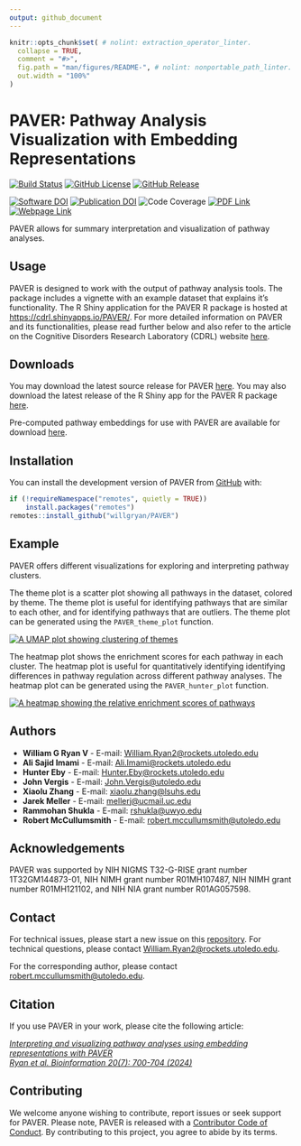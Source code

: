 ```yaml
---
output: github_document
---
```


<!-- README.md is generated from README.Rmd. Please edit that file -->

```r
knitr::opts_chunk$set( # nolint: extraction_operator_linter.
  collapse = TRUE,
  comment = "#>",
  fig.path = "man/figures/README-", # nolint: nonportable_path_linter.
  out.width = "100%"
)
```

# PAVER: Pathway Analysis Visualization with Embedding Representations

<!-- badges: start -->
[![Build Status](https://github.com/willgryan/PAVER/actions/workflows/rworkflows.yml/badge.svg)](https://github.com/willgryan/PAVER/actions/workflows/rworkflows.yml)
[![GitHub License](https://img.shields.io/github/license/willgryan/paver)](https://github.com/willgryan/PAVER/blob/main/LICENSE.md)
[![GitHub Release](https://img.shields.io/github/v/release/willgryan/paver)](https://github.com/willgryan/PAVER/releases/latest)

[![Software DOI](https://img.shields.io/badge/DOI-10.5281%2Fzenodo.8156248-blue?logo=github)](https://doi.org/10.5281/zenodo.8156248)
[![Publication DOI](https://img.shields.io/badge/DOI-10.6026%2F973206300200700-blue?logo=pubmed)](https://doi.org/10.6026/973206300200700)
![Code Coverage](https://img.shields.io/codecov/c/gh/willgryan/paver)
[![PDF Link](https://img.shields.io/badge/PDF-Download-blue?logo=adobeacrobatreader)](https://www.bioinformation.net/020/973206300200700.pdf)
[![Webpage Link](https://img.shields.io/badge/Link-Download-blue?logo=html5)](https://www.bioinformation.net/020/973206300200700.htm)
<!-- badges: end -->

PAVER allows for summary interpretation and visualization of pathway analyses.

## Usage

PAVER is designed to work with the output of pathway analysis tools. The package includes a vignette with an example dataset that explains it's functionality. The R Shiny application for the PAVER R package is hosted at [https://cdrl.shinyapps.io/PAVER/](https://cdrl.shinyapps.io/PAVER/). For more detailed information on PAVER and its functionalities, please read further below and also refer to the article on the Cognitive Disorders Research Laboratory (CDRL) website [here](https://cdrl-ut.org/project/projects_and_posters/paver/).

## Downloads

You may download the latest source release for PAVER [here](https://github.com/willgryan/PAVER/releases/latest). You may also download the latest release of the R Shiny app for the PAVER R package [here](https://github.com/willgryan/PAVER_shiny/releases/latest).

Pre-computed pathway embeddings for use with PAVER are available for download [here](https://github.com/willgryan/PAVER_embeddings).

## Installation

You can install the development version of PAVER from [GitHub](https://github.com/) with:

``` r
if (!requireNamespace("remotes", quietly = TRUE))
    install.packages("remotes")
remotes::install_github("willgryan/PAVER")
```

## Example

PAVER offers different visualizations for exploring and interpreting pathway clusters.

The theme plot is a scatter plot showing all pathways in the dataset, colored by theme. The theme plot is useful for identifying pathways that are similar to each other, and for identifying pathways that are outliers. The theme plot can be generated using the `PAVER_theme_plot` function.

[![A UMAP plot showing clustering of themes](man/figures/README-theme_plot.jpg)](man/figures/README-theme_plot.jpg)

The heatmap plot shows the enrichment scores for each pathway in each cluster. The heatmap plot is useful for quantitatively identifying identifying differences in pathway regulation across different pathway analyses. The heatmap plot can be generated using the `PAVER_hunter_plot` function.

[![A heatmap showing the relative enrichment scores of pathways](man/figures/README-hunter_plot.jpg)](man/figures/README-hunter_plot.jpg)

## Authors

- **William G Ryan V** - E-mail: [William.Ryan2@rockets.utoledo.edu](mailto:William.Ryan2@rockets.utoledo.edu)
- **Ali Sajid Imami** - E-mail: [Ali.Imami@rockets.utoledo.edu](mailto:Ali.Imami@rockets.utoledo.edu)
- **Hunter Eby** - E-mail: [Hunter.Eby@rockets.utoledo.edu](mailto:Hunter.Eby@rockets.utoledo.edu)
- **John Vergis** - E-mail: [John.Vergis@utoledo.edu](mailto:John.Vergis@utoledo.edu)
- **Xiaolu Zhang** - E-mail: [xiaolu.zhang@lsuhs.edu](mailto:xiaolu.zhang@lsuhs.edu)
- **Jarek Meller** - E-mail: [mellerj@ucmail.uc.edu](mailto:mellerj@ucmail.uc.edu)
- **Rammohan Shukla** - E-mail: [rshukla@uwyo.edu](mailto:rshukla@uwyo.edu)
- **Robert McCullumsmith** - E-mail: [robert.mccullumsmith@utoledo.edu](mailto:robert.mccullumsmith@utoledo.edu)

## Acknowledgements

PAVER was supported by NIH NIGMS T32-G-RISE grant number 1T32GM144873-01, NIH NIMH grant number R01MH107487, NIH NIMH grant number R01MH121102, and NIH NIA grant number R01AG057598.

## Contact

For technical issues, please start a new issue on this [repository](https://github.com/willgryan/PAVER/issues). For technical questions, please contact [William.Ryan2@rockets.utoledo.edu](mailto:William.Ryan2@rockets.utoledo.edu).

For the corresponding author, please contact [robert.mccullumsmith@utoledo.edu](mailto:robert.mccullumsmith@utoledo.edu).

## Citation

If you use PAVER in your work, please cite the following article:

_[Interpreting and visualizing pathway analyses using embedding representations with PAVER](https://www.bioinformation.net/020/973206300200700.pdf)_\
_[Ryan et al. Bioinformation 20(7): 700-704 (2024)](https://www.bioinformation.net/020/973206300200700.pdf)_

## Contributing

We welcome anyone wishing to contribute, report issues or seek support for PAVER. Please note, PAVER is released with a [Contributor Code of Conduct](CODE_OF_CONDUCT.md). By contributing to this project, you agree to abide by its terms.

